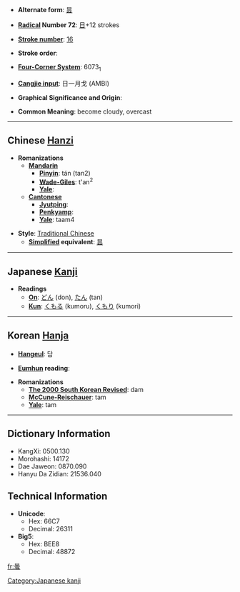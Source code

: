 * '''Alternate form''': [[昙]]

* '''[[Wiktionary:Chinese radical index| Radical]] Number 72''': [[Wiktionary:Chinese radical index 日|日]]+12 strokes

* '''[[Wiktionary:Chinese total strokes index|Stroke number]]''': [[Wiktionary:Chinese total strokes index 16|16]]

* '''Stroke order''': 

* '''[[Wiktionary:Chinese four corner index|Four-Corner System]]''': 6073<sub>1</sub>

* '''[[Wiktionary:Chinese Cangjie index|Cangjie input]]''': 日一月戈 (AMBI)

* '''Graphical Significance and Origin''': 

* '''Common Meaning''': become cloudy, overcast

----

== Chinese [[Hanzi]] ==

* '''Romanizations'''
** '''[[Mandarin]]'''
*** '''[[Pinyin]]''': tán (tan2)
*** '''[[Wade-Giles]]''': t'an<sup>2</sup>
*** '''[[Yale]]''': 
** '''[[Cantonese]]'''
*** '''[[Jyutping]]''':
*** '''[[Penkyamp]]''': 
*** '''[[Yale]]''': taam4

* '''Style''': [[Traditional Chinese]] 
** '''[[Simplified Chinese|Simplified]] equivalent''': [[昙]]


----

== Japanese [[Kanji]] ==

* '''Readings'''
** '''[[On]]''': [[どん]] (don), [[たん]] (tan)
** '''[[Kun]]''': [[くもる]] (kumoru), [[くもり]] (kumori)


----

== Korean [[Hanja]] ==

* '''[[Hangeul]]''': 담

* '''[[Eumhun]] reading''': 

* '''Romanizations'''
** '''[[The 2000 South Korean Revised Romanization|The 2000 South Korean Revised]]''': dam
** '''[[McCune-Reischauer]]''': tam
** '''[[Yale]]''': tam

----

== Dictionary Information ==

* KangXi: 0500.130
* Morohashi: 14172
* Dae Jaweon: 0870.090
* Hanyu Da Zidian: 21536.040

== Technical Information ==

* '''Unicode''':
** Hex: 66C7
** Decimal: 26311
* '''Big5''':
** Hex: BEE8
** Decimal: 48872

[[Category:Japanese kanji]]

[[fr:曇]]